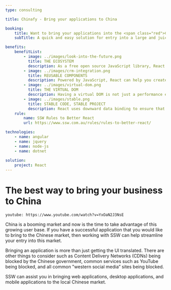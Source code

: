 ```yaml
---
type: consulting

title: Chinafy - Bring your applications to China

booking:
    title: Want to bring your applications into the <span class="red">Chinese market</span>?
    subTitle: A quick and easy solution for entry into a large and juicy market

benefits:
    benefitList:
        - image: ../images/look-into-the-future.png
          title: THE ECOSYSTEM
          description: As a free open source JavaScript library, React is free to use. Even better, the internet is full of high-quality content that you can learn from.
        - image: ../images/crm-integration.png
          title: REUSABLE COMPONENTS
          description: Powered by JavaScript, React can help you create reusable UI components and implement a consistent look across the whole project.
        - image: ../images/virtual-dom.png
          title: THE VIRTUAL DOM
          description: Having a virtual DOM is not just a performance enhancement, it also adds additional functionality. When rendering a JSX element, every single virtual DOM object will get updated.
        - image: ../images/stable.png
          title: STABLE CODE, STABLE PROJECT
          description: React uses downward data binding to ensure that changes in child structures will not affect their parents.
    rule:
        name: SSW Rules to Better React
        url: https://www.ssw.com.au/rules/rules-to-better-react/

technologies:
    - name: angular
    - name: jquery
    - name: node-js
    - name: dotnet 
    
solution:
    project: React
---
```


# The best way to **bring your business to China**

`youtube: https://www.youtube.com/watch?v=YxOaN2J3NsE`

China is a booming market and now is the time to take advantage of this growing user base. If you have a successful application that you would like to bring to the Chinese market, then working with SSW can help streamline your entry into this market.

Bringing an application is more than just getting the UI translated. There are other things to consider such as Content Delivery Networks (CDNs) being blocked by the Chinese government, common services such as YouTube being blocked, and all common "western social media” sites being blocked.

SSW can assist you in bringing web applications, desktop applications, and mobile applications to the local Chinese market.